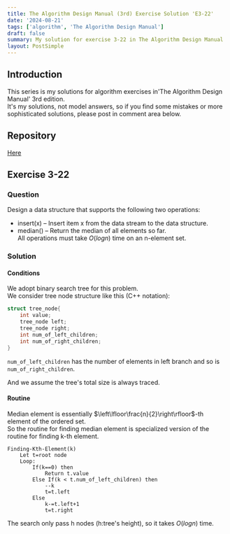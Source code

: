 ```yaml
---
title: The Algorithm Design Manual (3rd) Exercise Solution 'E3-22'
date: '2024-08-21'
tags: ['algorithm', 'The Algorithm Design Manual']
draft: false
summary: My solution for exercise 3-22 in The Algorithm Design Manual
layout: PostSimple
---
```


<TOCInline toc={props.toc} toHeading={4} asDisclosure={true} />

## Introduction

This series is my solutions for algorithm exercises in'The Algorithm Design Manual' 3rd edition.  
It's my solutions, not model answers, so if you find some mistakes or more sophisticated solutions, please post in comment area below.

## Repository

[Here](https://github.com/dede-20191130/tadm-solutions)

## Exercise 3-22

### Question

Design a data structure that supports the following two operations:

- insert(x) – Insert item x from the data stream to the data structure.
- median() – Return the median of all elements so far.  
  All operations must take $O(log n)$ time on an n-element set.

### Solution

#### Conditions

We adopt binary search tree for this problem.  
We consider tree node structure like this (C++ notation):

```cpp
struct tree_node{
    int value;
    tree_node left;
    tree_node right;
    int num_of_left_children;
    int num_of_right_children;
}
```

`num_of_left_children` has the number of elements in left branch and so is `num_of_right_children`.

And we assume the tree's total size is always traced.

#### Routine

Median element is essentially $\left\lfloor\frac{n}{2}\right\rfloor$-th element of the ordered set.  
So the routine for finding median element is specialized version of the routine for finding k-th element.

```
Finding-Kth-Element(k)
    Let t=root node
    Loop:
        If(k==0) then
            Return t.value
        Else If(k < t.num_of_left_children) then
            --k
            t=t.left
        Else
            k-=t.left+1
            t=t.right
```

The search only pass h nodes (h:tree's height), so it takes $O(logn)$ time.
